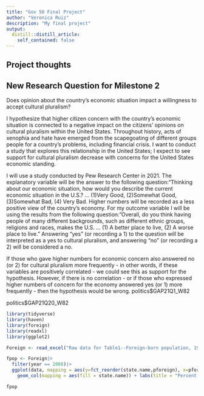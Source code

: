 ```yaml
---
title: "Gov 50 Final Project"
author: "Veronica Ruiz"
description: "My final project"
output:
  distill::distill_article:
    self_contained: false
---
```




## Project thoughts
## New Research Question for Milestone 2


Does opinion about the country's economic situation impact a willingness to accept cultural pluralism? 

I hypothesize that higher citizen concern with the country's economic situation is connected to a negative impact on the citizens' opinions on cultural pluralism within the United States. Throughout history, acts of xenophia and hate have emerged from the scapegoating of different groups people for a country's problems, including financial crisis. I want to conduct a study that explores this relationship in the United States; I expect to see support for cultural pluralism decrease with concerns for the United States economic standing. 

I will use a study conducted by Pew Research Center in 2021. The explanatory variable will be the answer to the following question:"Thinking about our economic situation, how would you describe the current economic situation in the U.S.? ... (1)Very Good, (2)Somewhat Good, (3)Somewhat Bad, (4) Very Bad. Higher numbers will be recorded as a less positive view of the country's economy. For my outcome variable I will be using the results from the following question: "Overall, do you think having people of many different backgrounds, such as different ethnic groups, religions and races, makes the U.S. ... (1) A better place to live, (2) A worse place to live." Answering "yes" (or recording a 1) to the question will be interpreted as a yes to cultural pluralism, and answering "no" (or recording a 2) will be considered a no.  

If those who gave higher numbers for economic concern also answered no (or 2) for cultural pluralism more frequently - in other words, if these variables are positively correlated - we could see this as support for the hypothesis. However, if there is no correlation - or if those who expressed higher numbers of concern for the economy answered yes (or 1) more frequently - then the hypothesis would be wrong.
politics$GAP21Q1_W82

politics$GAP21Q20_W82





```r
library(tidyverse)
library(haven)
library(foreign)
library(readxl)
library(ggplot2)

Foreign <- read_excel("Raw data for Table1--Foreign-born population, 1996 and 2008.xlsx")

fpop <- Foreign|>
  filter(year == 2008)|>
  ggplot(data, mapping = aes(y=fct_reorder(state.name,pforeign), x=pforeign)) + 
    geom_col(mapping = aes(fill = state.name)) + labs(title = "Percent of Foreign Born Population", color = "State",caption="Percentage of Foreign Population per State in 2008", x="Percentage of Foreign Born Residents", y="State")

fpop

```

